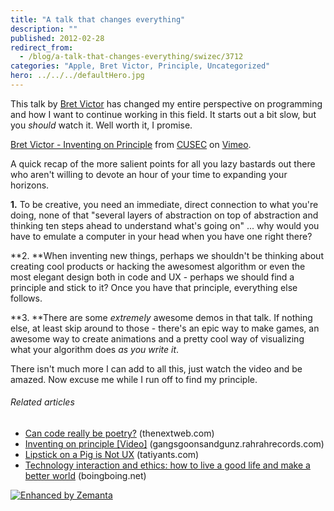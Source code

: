 ```yaml
---
title: "A talk that changes everything"
description: ""
published: 2012-02-28
redirect_from:
  - /blog/a-talk-that-changes-everything/swizec/3712
categories: "Apple, Bret Victor, Principle, Uncategorized"
hero: ../../../defaultHero.jpg
---
```


This talk by [Bret Victor](http://worrydream.com/ "Bret Victor") has changed my entire perspective on programming and how I want to continue working in this field. It starts out a bit slow, but you _should_ watch it. Well worth it, I promise.

[Bret Victor - Inventing on Principle](http://vimeo.com/36579366) from [CUSEC](http://vimeo.com/cusec) on [Vimeo](http://vimeo.com).

A quick recap of the more salient points for all you lazy bastards out there who aren't willing to devote an hour of your time to expanding your horizons.

**1.** To be creative, you need an immediate, direct connection to what you're doing, none of that "several layers of abstraction on top of abstraction and thinking ten steps ahead to understand what's going on" ... why would you have to emulate a computer in your head when you have one right there?

**2. **When inventing new things, perhaps we shouldn't be thinking about creating cool products or hacking the awesomest algorithm or even the most elegant design both in code and UX - perhaps we should find a principle and stick to it? Once you have that principle, everything else follows.

**3. **There are some _extremely_ awesome demos in that talk. If nothing else, at least skip around to those - there's an epic way to make games, an awesome way to create animations and a pretty cool way of visualizing what your algorithm does _as you write it_.

There isn't much more I can add to all this, just watch the video and be amazed. Now excuse me while I run off to find my principle.

###### Related articles

- [Can code really be poetry?](http://thenextweb.com/dd/2012/02/27/can-code-really-be-poetry/) (thenextweb.com)
- [Inventing on principle \[Video\]](http://gangsgoonsandgunz.rahrahrecords.com/articles/inventing-principle-video/) (gangsgoonsandgunz.rahrahrecords.com)
- [Lipstick on a Pig is Not UX](http://tatiyants.com/lipstick-on-a-pig-is-not-ux/) (tatiyants.com)
- [Technology interaction and ethics: how to live a good life and make a better world](http://boingboing.net/2012/02/15/technology-interaction-and-eth.html) (boingboing.net)

[![Enhanced by Zemanta](https://img.zemanta.com/zemified_e.png?x-id=7ae8e756-035a-4e43-b841-fdc9eccdd3f9)](http://www.zemanta.com/ "Enhanced by Zemanta")
